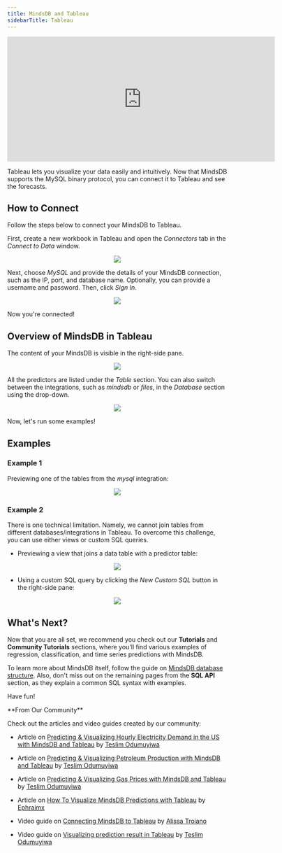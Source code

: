 ```yaml
---
title: MindsDB and Tableau
sidebarTitle: Tableau
---
```


<iframe
  className="w-full h-96"
  width="613"
  height="286"
  src="https://www.youtube.com/embed/eUiBVrm85v4"
  title="Connect using Tableau"
  frameborder="0"
  allow="accelerometer; autoplay; clipboard-write; encrypted-media; gyroscope; picture-in-picture"
  allowfullscreen
></iframe>

Tableau lets you visualize your data easily and intuitively. Now that MindsDB
supports the MySQL binary protocol, you can connect it to Tableau and see the
forecasts.

## How to Connect

Follow the steps below to connect your MindsDB to Tableau.

First, create a new workbook in Tableau and open the _Connectors_ tab in the
_Connect to Data_ window.

<p align="center">
  <img src="/assets/connect_tableau.png" />
</p>

Next, choose _MySQL_ and provide the details of your MindsDB connection, such as
the IP, port, and database name. Optionally, you can provide a username and
password. Then, click _Sign In_.

<p align="center">
  <img src="/assets/connect_tableau_2.png" />
</p>

Now you're connected!

## Overview of MindsDB in Tableau

The content of your MindsDB is visible in the right-side pane.

<p align="center">
  <img src="/assets/connect_tableau_3.png" />
</p>

All the predictors are listed under the _Table_ section. You can also switch
between the integrations, such as _mindsdb_ or _files_, in the _Database_
section using the drop-down.

<p align="center">
  <img src="/assets/connect_tableau_4.png" />
</p>

Now, let's run some examples!

## Examples

### Example 1

Previewing one of the tables from the _mysql_ integration:

<p align="center">
  <img src="/assets/connect_tableau_5.png" />
</p>

### Example 2

There is one technical limitation. Namely, we cannot join tables from different
databases/integrations in Tableau. To overcome this challenge, you can use
either views or custom SQL queries.

- Previewing a view that joins a data table with a predictor table:

<p align="center">
  <img src="/assets/connect_tableau_6.png" />
</p>

- Using a custom SQL query by clicking the _New Custom SQL_ button in the
  right-side pane:

<p align="center">
  <img src="/assets/connect_tableau_7.png" />
</p>

## What's Next?

Now that you are all set, we recommend you check out our **Tutorials** and
**Community Tutorials** sections, where you'll find various examples of
regression, classification, and time series predictions with MindsDB.

To learn more about MindsDB itself, follow the guide on
[MindsDB database structure](/sql/table-structure/). Also, don't miss out on the
remaining pages from the **SQL API** section, as they explain a common SQL
syntax with examples.

Have fun!

<Tip>
**From Our Community**

Check out the articles and video guides created by our community:

- Article on [Predicting & Visualizing Hourly Electricity Demand in the US with MindsDB and Tableau](https://teslimodus.medium.com/predicting-visualizing-hourly-electricity-demand-in-the-us-with-mindsdb-and-tableau-126d1c74d860)
  by [Teslim Odumuyiwa](https://teslimodus.medium.com/)

- Article on [Predicting & Visualizing Petroleum Production with MindsDB and Tableau](https://dev.to/tesprogram/predicting-visualizing-petroleum-production-with-mindsdb-and-tableau-373f)
  by [Teslim Odumuyiwa](https://github.com/Tes-program)

- Article on [Predicting & Visualizing Gas Prices with MindsDB and Tableau](https://dev.to/tesprogram/predicting-visualizing-gas-prices-with-mindsdb-and-tableau-d1p)
  by [Teslim Odumuyiwa](https://github.com/Tes-program)

- Article on [How To Visualize MindsDB Predictions with Tableau](https://dev.to/ephraimx/how-to-visualize-mindsdb-predictions-with-tableau-2bpd)
  by [Ephraimx](https://dev.to/ephraimx)

- Video guide on [Connecting MindsDB to Tableau](https://www.youtube.com/watch?v=eUiBVrm85v4)
  by [Alissa Troiano](https://github.com/alissatroiano)

- Video guide on [Visualizing prediction result in Tableau](https://youtu.be/4aio-8kNbOo) by
  [Teslim Odumuyiwa](https://github.com/Tes-program)
  </Tip>
